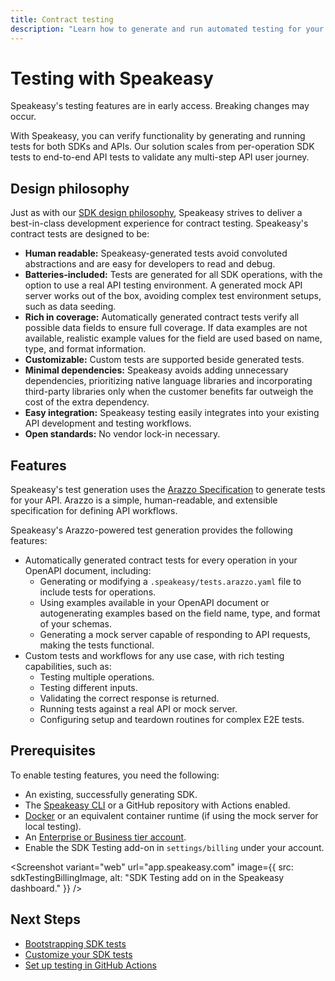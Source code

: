 ```yaml
---
title: Contract testing
description: "Learn how to generate and run automated testing for your API and SDKs."
---
```



# Testing with Speakeasy

<Callout title="Info" type="info">

  Speakeasy's testing features are in early access. Breaking changes may occur.

</Callout>

With Speakeasy, you can verify functionality by generating and running tests for both SDKs and APIs. Our solution scales from per-operation SDK tests to end-to-end API tests to validate any multi-step API user journey.

## Design philosophy

Just as with our [SDK design philosophy](/docs/languages/philosophy), Speakeasy strives to deliver a best-in-class development experience for contract testing. Speakeasy's contract tests are designed to be:

- **Human readable:** Speakeasy-generated tests avoid convoluted abstractions and are easy for developers to read and debug. 
- **Batteries-included:** Tests are generated for all SDK operations, with the option to use a real API testing environment. A generated mock API server works out of the box, avoiding complex test environment setups, such as data seeding.
- **Rich in coverage:** Automatically generated contract tests verify all possible data fields to ensure full coverage. If data examples are not available, realistic example values for the field are used based on name, type, and format information.
- **Customizable:** Custom tests are supported beside generated tests.
- **Minimal dependencies:** Speakeasy avoids adding unnecessary dependencies, prioritizing native language libraries and incorporating third-party libraries only when the customer benefits far outweigh the cost of the extra dependency.
- **Easy integration:** Speakeasy testing easily integrates into your existing API development and testing workflows.
- **Open standards:** No vendor lock-in necessary.

## Features

Speakeasy's test generation uses the [Arazzo Specification](/openapi/arazzo) to generate tests for your API. Arazzo is a simple, human-readable, and extensible specification for defining API workflows.

Speakeasy's Arazzo-powered test generation provides the following features:

- Automatically generated contract tests for every operation in your OpenAPI document, including:
  - Generating or modifying a `.speakeasy/tests.arazzo.yaml` file to include tests for operations.
  - Using examples available in your OpenAPI document or autogenerating examples based on the field name, type, and format of your schemas.
  - Generating a mock server capable of responding to API requests, making the tests functional.
- Custom tests and workflows for any use case, with rich testing capabilities, such as:
  - Testing multiple operations.
  - Testing different inputs.
  - Validating the correct response is returned.
  - Running tests against a real API or mock server.
  - Configuring setup and teardown routines for complex E2E tests.

## Prerequisites

To enable testing features, you need the following:

- An existing, successfully generating SDK.
- The [Speakeasy CLI](/docs/speakeasy-reference/cli/getting-started) or a GitHub repository with Actions enabled.
- [Docker](https://www.docker.com/) or an equivalent container runtime (if using the mock server for local testing).
- An [Enterprise or Business tier account](/pricing).
- Enable the SDK Testing add-on in `settings/billing` under your account.

<Screenshot
  variant="web"
  url="app.speakeasy.com"
  image={{
    src: sdkTestingBillingImage,
    alt: "SDK Testing add on in the Speakeasy dashboard."
  }}
/>

<LanguageTestingGrid />

## Next Steps

- [Bootstrapping SDK tests](/docs/customize-testing/bootstrapping-test-generation)
- [Customize your SDK tests](/docs/customize-testing/customizing-sdk-tests)
- [Set up testing in GitHub Actions](/docs/customize-testing/github-actions)

